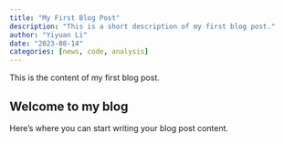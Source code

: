 ```yaml
---
title: "My First Blog Post"
description: "This is a short description of my first blog post."
author: "Yiyuan Li"
date: "2023-08-14"
categories: [news, code, analysis]
---
```


This is the content of my first blog post.

## Welcome to my blog

Here's where you can start writing your blog post content.